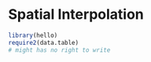 # Spatial Interpolation {#spInterp}

```r
library(hello)
require2(data.table)
# might has no right to write
```
